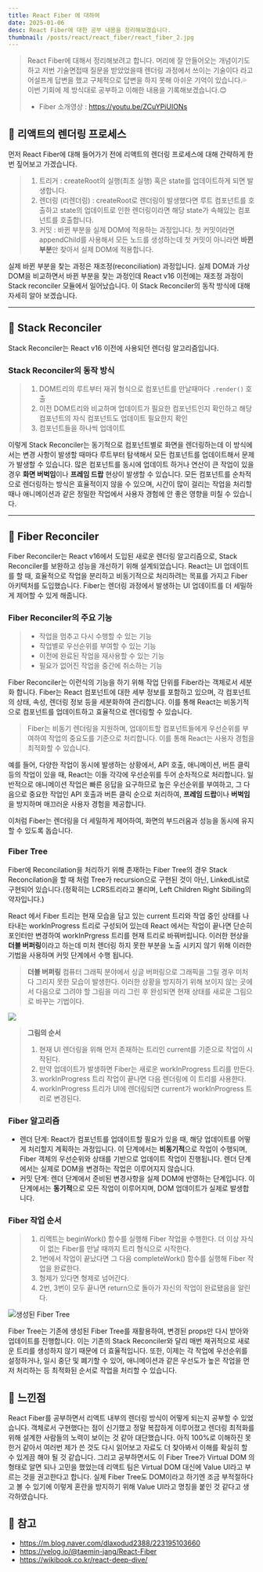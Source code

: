 ```yaml
---
title: React Fiber 에 대하여
date: 2025-01-06
desc: React Fiber에 대한 공부 내용을 정리해보겠습니다.
thumbnail: /posts/react/react_fiber/react_fiber_2.jpg
---
```


> React Fiber에 대해서 정리해보려고 합니다. 머리에 잘 안들어오는 개념이기도 하고 저번 기술면접때 질문을 받았었을때 렌더링 과정에서 쓰이는 기술이다 라고 어설프게 답변을 했고 구체적으로 답변을 하지 못해 아쉬운 기억이 있습니다.💦 이번 기회에 제 방식대로 공부하고 이해한 내용을 기록해보겠습니다.😊
> - Fiber 소개영상 : https://youtu.be/ZCuYPiUIONs
## 📌 리액트의 렌더링 프로세스
먼저 React Fiber에 대해 들어가기 전에 리액트의 렌더링 프로세스에 대해 간략하게 한번 짚어보고 가겠습니다.
> 1. 트리거 : createRoot의 실행(최초 실행) 혹은 state를 업데이트하게 되면 발생합니다.
> 2. 렌더링 (리렌더링) : createRoot로 렌더링이 발생했다면 루트 컴포넌트를 호출하고 state의 업데이트로 인한 렌더링이라면 해당 state가 속해있는 컴포넌트를 호출합니다.
> 3. 커밋 : 바뀐 부분을 실제 DOM에 적용하는 과정입니다. 첫 커밋이라면 appendChild를 사용해서 모든 노드를 생성하는데 첫 커밋이 아니라면 **바뀐 부분**만 찾아서 실제 DOM에 적용합니다.

실제 바뀐 부분을 찾는 과정은 재조정(reconciliation) 과정입니다. 실제 DOM과 가상 DOM을 비교하면서 바뀐 부분을 찾는 과정인데 React v16 이전에는 재조정 과정이 Stack reconciler 모듈에서 일어났습니다. 
이 Stack Reconciler의 동작 방식에 대해 자세히 알아 보겠습니다.

---

## 📌 Stack Reconciler
Stack Reconciler는 React v16 이전에 사용되던 렌더링 알고리즘입니다.

### Stack Reconciler의 동작 방식
> 1. DOM트리의 루트부터 재귀 형식으로 컴포넌트를 만날때마다 `.render()` 호출
> 2. 이전 DOM트리와 비교하며 업데이트가 필요한 컴포넌트인지 확인하고 해당 컴포넌트의 자식 컴포넌트도 업데이트 필요한지 확인
> 3. 컴포넌트들을 하나씩 업데이트

이렇게 Stack Reconciler는 동기적으로 컴포넌트별로 화면을 렌더링하는데 이 방식에서는 변경 사항이 발생할 때마다 루트부터 탐색해서 모든 컴포넌트를 업데이트해서 문제가 발생할 수 있습니다. 많은 컴포넌트를 동시에 업데이트 하거나 연산이 큰 작업이 있을 경우 **화면 버벅임**이나 **프레임 드랍** 현상이 발생할 수 있습니다. 모든 컴포넌트를 순차적으로 렌더링하는 방식은 효율적이지 않을 수 있으며, 시간이 많이 걸리는 작업을 처리할때나 애니메이션과 같은 정밀한 작업에서 사용자 경험에 안 좋은 영향을 미칠 수 있습니다.

---

## 📌 Fiber Reconciler

Fiber Reconciler는 React v16에서 도입된 새로운 렌더링 알고리즘으로, Stack Reconciler를 보완하고 성능을 개선하기 위해 설계되었습니다. React는 UI 업데이트를 할 때, 효율적으로 작업을 분리하고 비동기적으로 처리하려는 목표를 가지고 Fiber 아키텍처를 도입했습니다. Fiber는 렌더링 과정에서 발생하는 UI 업데이트를 더 세밀하게 제어할 수 있게 해줍니다.

### Fiber Reconciler의 주요 기능
> - 작업을 멈추고 다시 수행할 수 있는 기능
> - 작업별로 우선순위를 부여할 수 있는 기능
> - 이전에 완료된 작업을 재사용할 수 있는 기능
> - 필요가 없어진 작업을 중간에 취소하는 기능

Fiber Reconciler는 이런식의 기능을 하기 위해 작업 단위를 Fiber라는 객체로서 세분화 합니다. Fiber는 React 컴포넌트에 대한 세부 정보를 포함하고 있으며, 각 컴포넌트의 상태, 속성, 렌더링 정보 등을 세분화하여 관리합니다. 이를 통해 React는 비동기적으로 컴포넌트를 업데이트하고 효율적으로 렌더링할 수 있습니다.
> Fiber는 비동기 렌더링을 지원하며, 업데이트할 컴포넌트들에게 우선순위를 부여하여 작업의 중요도를 기준으로 처리합니다. 이를 통해 React는 사용자 경험을 최적화할 수 있습니다.

예를 들어, 다양한 작업이 동시에 발생하는 상황에서, API 호출, 애니메이션, 버튼 클릭 등의 작업이 있을 때, React는 이들 각각에 우선순위를 두어 순차적으로 처리합니다. 일반적으로 애니메이션 작업은 빠른 응답을 요구하므로 높은 우선순위를 부여하고, 그 다음으로 중요한 작업인 API 호출과 버튼 클릭 순으로 처리하여, **프레임 드랍**이나 **버벅임**을 방지하며 매끄러운 사용자 경험을 제공합니다.

이처럼 Fiber는 렌더링을 더 세밀하게 제어하여, 화면의 부드러움과 성능을 동시에 유지할 수 있도록 돕습니다.

### Fiber Tree
Fiber에 Reconcilation을 처리하기 위해 존재하는 Fiber Tree의 경우 Stack Reconcilation을 할 때 처럼 Tree가 recursion으로 구현된 것이 아닌, LinkedList로 구현되어 있습니다.(정확히는 LCRS트리라고 불리며, Left Children Right Sibiling의 약자입니다.)

React 에서 Fiber 트리는 현재 모습을 담고 있는 current 트리와 작업 중인 상태를 나타내는 workInProgress 트리로 구성되어 있는데 React 에서는 작업이 끝나면 단순히 포인터만 변경하여 workInPrgress 트리를 현재 트리로 바꿔버립니다. 이러한 현상을 **더블 버퍼링**이라고 하는데 미처 렌더링 하지 못한 부분을 노출 시키지 않기 위해 이러한 기법을 사용하며 커밋 단계에서 수행 됩니다.
> **더블 버퍼링**
컴퓨터 그래픽 분야에서 싱글 버퍼링으로 그래픽을 그릴 경우 미처 다 그리지 못한 모습이 발생한다.
이러한 상황을 방지하기 위해 보이지 않는 곳에서 다음으로 그려야 할 그림을 미리 그린 후 완성되면 현재 상태를 새로운 그림으로 바꾸는 기법이다.

![](/posts/react/react_fiber/fiber_tree.png)

> **그림의 순서**
> 1. 현재 UI 렌더링을 위해 먼저 존재하는 트리인 current를 기준으로 작업이 시작된다.
> 2. 만약 업데이트가 발생하면 Fiber는 새로운 workInProgress 트리를 만든다.
> 3. workInProgress 트리 작업이 끝나면 다음 렌더링에 이 트리를 사용한다.
> 4. workInProgress 트리가 UI에 렌더링되면 current가 workInProgress 트리로 변경된다.

### Fiber 알고리즘
- 렌더 단계: React가 컴포넌트를 업데이트할 필요가 있을 때, 해당 업데이트를 어떻게 처리할지 계획하는 과정입니다. 이 단계에서는 **비동기적**으로 작업이 수행되며, Fiber 객체의 우선순위와 상태를 기반으로 업데이트 작업이 진행됩니다. 렌더 단계에서는 실제로 DOM을 변경하는 작업은 이루어지지 않습니다.
- 커밋 단계: 렌더 단계에서 준비된 변경사항을 실제 DOM에 반영하는 단계입니다. 이 단계에서는 **동기적**으로 모든 작업이 이루어지며, DOM 업데이트가 실제로 발생합니다.

### Fiber 작업 순서
> 1. 리액트는 beginWork() 함수를 실행해 Fiber 작업을 수행한다. 더 이상 자식이 없는 Fiber를 만날 때까지 트리 형식으로 시작한다.
> 2. 1번에서 작업이 끝났다면 그 다음 completeWork() 함수를 실행해 Fiber 작업을 완료한다.
> 3. 형제가 있다면 형제로 넘어간다.
> 4. 2번, 3번이 모두 끝나면 return으로 돌아가 자신의 작업이 완료됐음을 알린다.

![생성된 Fiber Tree](/posts/react/react_fiber/fiber_tree_2.webp)

Fiber Tree는 기존에 생성된 Fiber Tree를 재활용하여, 변경된 props만 다시 받아와 업데이트를 진행합니다. 이는 기존의 Stack Reconciler와 달리 매번 재귀적으로 새로운 트리를 생성하지 않기 때문에 더 효율적입니다. 또한, 이제는 각 작업에 우선순위를 설정하거나, 일시 중단 및 폐기할 수 있어, 애니메이션과 같은 우선도가 높은 작업을 먼저 처리하는 등 최적화된 순서로 작업을 처리할 수 있습니다.

## 📌 느낀점
React Fiber를 공부하면서 리액트 내부의 렌더링 방식이 어떻게 되는지 공부할 수 있었습니다. 객체로서 구현했다는 점이 신기했고 정말 복잡하게 이루어졌고 렌더링 최적화를 위해 설계한 사람들의 노력이 보이는 것 같아 대단했습니다. 아직 100%로 이해하진 못 한거 같아서 여러번 제가 쓴 것도 다시 읽어보고 자료도 더 찾아봐서 이해를 확실히 할 수 있게끔 해야 될 것 같습니다.
그리고 공부하면서도 이 Fiber Tree가 Virtual DOM 의 형태로 알면 되나 고민을 했었는데 리액트 팀은 Virtual DOM 대신에 Value UI라고 부르는 것을 권고한다고 합니다. 실제 Fiber Tree도 DOM이라고 하기엔 조금 부적절하다고 볼 수 있기에 이렇게 혼란을 방지하기 위해 Value UI라고 명칭을 붙인 것 같다고 생각하였습니다.

## 📌 참고
- https://m.blog.naver.com/dlaxodud2388/223195103660
- https://velog.io/@taemin-jang/React-Fiber
- https://wikibook.co.kr/react-deep-dive/










